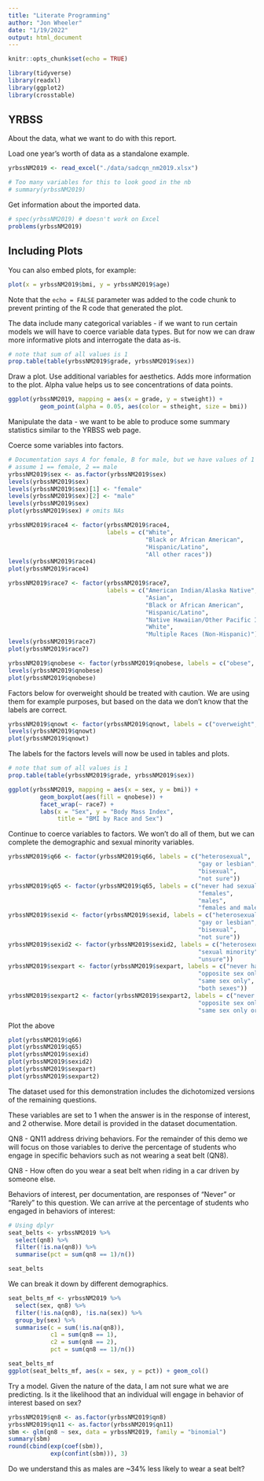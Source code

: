 ```yaml
---
title: "Literate Programming"
author: "Jon Wheeler"
date: "1/19/2022"
output: html_document
---
```


```r
knitr::opts_chunk$set(echo = TRUE)
```

```r
library(tidyverse)
library(readxl)
library(ggplot2)
library(crosstable)
```

## YRBSS

About the data, what we want to do with this report.

Load one year's worth of data as a standalone example.

```r
yrbssNM2019 <- read_excel("./data/sadcqn_nm2019.xlsx")

# Too many variables for this to look good in the nb
# summary(yrbssNM2019)
```

Get information about the imported data.

```r
# spec(yrbssNM2019) # doesn't work on Excel
problems(yrbssNM2019)
```

## Including Plots

You can also embed plots, for example:

```r
plot(x = yrbssNM2019$bmi, y = yrbssNM2019$age)
```

Note that the `echo = FALSE` parameter was added to the code chunk to prevent printing of the R code that generated the plot.

The data include many categorical variables - if we want to run certain 
models we will have to coerce variable data types. But for now we can draw more informative plots and interrogate the data as-is.

```r
# note that sum of all values is 1
prop.table(table(yrbssNM2019$grade, yrbssNM2019$sex))
```

Draw a plot. Use additional variables for aesthetics. Adds more information
to the plot. Alpha value helps us to see concentrations of data points.

```r
ggplot(yrbssNM2019, mapping = aes(x = grade, y = stweight)) + 
         geom_point(alpha = 0.05, aes(color = stheight, size = bmi))
```
Manipulate the data - we want to be able to produce some summary statistics similar
to the YRBSS web page.

Coerce some variables into factors.

```r

# Documentation says A for female, B for male, but we have values of 1 and 2...
# assume 1 == female, 2 == male
yrbssNM2019$sex <- as.factor(yrbssNM2019$sex)
levels(yrbssNM2019$sex)
levels(yrbssNM2019$sex)[1] <- "female"
levels(yrbssNM2019$sex)[2] <- "male"
levels(yrbssNM2019$sex)
plot(yrbssNM2019$sex) # omits NAs
```
```r

yrbssNM2019$race4 <- factor(yrbssNM2019$race4,
                            labels = c("White", 
                                       "Black or African American", 
                                       "Hispanic/Latino", 
                                       "All other races"))
levels(yrbssNM2019$race4)
plot(yrbssNM2019$race4)
```
```r

yrbssNM2019$race7 <- factor(yrbssNM2019$race7,
                            labels = c("American Indian/Alaska Native", 
                                       "Asian", 
                                       "Black or African American", 
                                       "Hispanic/Latino",
                                       "Native Hawaiian/Other Pacific Islander",
                                       "White",
                                       "Multiple Races (Non-Hispanic)"))
levels(yrbssNM2019$race7)
plot(yrbssNM2019$race7)
```
```r

yrbssNM2019$qnobese <- factor(yrbssNM2019$qnobese, labels = c("obese", "not obese"))
levels(yrbssNM2019$qnobese)
plot(yrbssNM2019$qnobese)
```
Factors below for overweight should be treated with caution. We are using them
for example purposes, but based on the data we don't know that the labels
are correct.

```r

yrbssNM2019$qnowt <- factor(yrbssNM2019$qnowt, labels = c("overweight", "not overweight"))
levels(yrbssNM2019$qnowt)
plot(yrbssNM2019$qnowt)
```

The labels for the factors levels will now be used in tables and plots.

```r
# note that sum of all values is 1
prop.table(table(yrbssNM2019$grade, yrbssNM2019$sex))
```

```r
ggplot(yrbssNM2019, mapping = aes(x = sex, y = bmi)) + 
         geom_boxplot(aes(fill = qnobese)) + 
         facet_wrap(~ race7) +
         labs(x = "Sex", y = "Body Mass Index", 
              title = "BMI by Race and Sex")
```
Continue to coerce variables to factors. We won't do all of them, but we can 
complete the demographic and sexual minority variables.

```r
yrbssNM2019$q66 <- factor(yrbssNM2019$q66, labels = c("heterosexual",
                                                      "gay or lesbian",
                                                      "bisexual",
                                                      "not sure"))
yrbssNM2019$q65 <- factor(yrbssNM2019$q65, labels = c("never had sexual contact",
                                                      "females",
                                                      "males",
                                                      "females and males"))
yrbssNM2019$sexid <- factor(yrbssNM2019$sexid, labels = c("heterosexual",
                                                      "gay or lesbian",
                                                      "bisexual",
                                                      "not sure"))
yrbssNM2019$sexid2 <- factor(yrbssNM2019$sexid2, labels = c("heterosexual",
                                                      "sexual minority",
                                                      "unsure"))
yrbssNM2019$sexpart <- factor(yrbssNM2019$sexpart, labels = c("never had sex",
                                                      "opposite sex only",
                                                      "same sex only",
                                                      "both sexes"))
yrbssNM2019$sexpart2 <- factor(yrbssNM2019$sexpart2, labels = c("never had sex",
                                                      "opposite sex only",
                                                      "same sex only or both sexes"))
```

Plot the above

```r
plot(yrbssNM2019$q66)
plot(yrbssNM2019$q65)
plot(yrbssNM2019$sexid)
plot(yrbssNM2019$sexid2)
plot(yrbssNM2019$sexpart)
plot(yrbssNM2019$sexpart2)
```
The dataset used for this demonstration includes the dichotomized versions
of the remaining questions. 

These variables are set to 1 when the answer is in the response of interest,
and 2 otherwise. More detail is provided in the dataset documentation. 

QN8 - QN11 address driving behaviors. For the remainder of this demo we
will focus on those variables to derive the percentage of students who
engage in specific behaviors such as not wearing a seat belt (QN8).

QN8 - How often do you wear a seat belt when riding in a car driven by someone
else. 

Behaviors of interest, per documentation, are responses of "Never" or "Rarely" 
to this question. We can arrive at the percentage of students who engaged in
behaviors of interest:

```r
# Using dplyr
seat_belts <- yrbssNM2019 %>% 
  select(qn8) %>% 
  filter(!is.na(qn8)) %>% 
  summarise(pct = sum(qn8 == 1)/n())

seat_belts
```
We can break it down by different demographics.

```r
seat_belts_mf <- yrbssNM2019 %>% 
  select(sex, qn8) %>% 
  filter(!is.na(qn8), !is.na(sex)) %>% 
  group_by(sex) %>% 
  summarise(c = sum(!is.na(qn8)), 
            c1 = sum(qn8 == 1),
            c2 = sum(qn8 == 2),
            pct = sum(qn8 == 1)/n())

seat_belts_mf
ggplot(seat_belts_mf, aes(x = sex, y = pct)) + geom_col()
```

Try a model. Given the nature of the data, I am not sure what we are
predicting. Is it the likelihood that an individual will
engage in behavior of interest based on sex?

```r
yrbssNM2019$qn8 <- as.factor(yrbssNM2019$qn8)
yrbssNM2019$qn11 <- as.factor(yrbssNM2019$qn11)
sbm <- glm(qn8 ~ sex, data = yrbssNM2019, family = "binomial")
summary(sbm)
round(cbind(exp(coef(sbm)),
            exp(confint(sbm))), 3)
```

Do we understand this as males are ~34% less likely to wear a seat belt?











